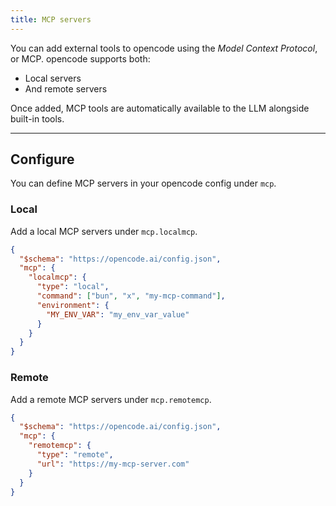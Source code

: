 ```yaml
---
title: MCP servers
---
```


You can add external tools to opencode using the _Model Context Protocol_, or MCP. opencode supports both:

- Local servers
- And remote servers

Once added, MCP tools are automatically available to the LLM alongside built-in tools.

---

## Configure

You can define MCP servers in your opencode config under `mcp`.

### Local

Add a local MCP servers under `mcp.localmcp`.

```json title="opencode.json"
{
  "$schema": "https://opencode.ai/config.json",
  "mcp": {
    "localmcp": {
      "type": "local",
      "command": ["bun", "x", "my-mcp-command"],
      "environment": {
        "MY_ENV_VAR": "my_env_var_value"
      }
    }
  }
}
```

### Remote

Add a remote MCP servers under `mcp.remotemcp`.

```json title="opencode.json"
{
  "$schema": "https://opencode.ai/config.json",
  "mcp": {
    "remotemcp": {
      "type": "remote",
      "url": "https://my-mcp-server.com"
    }
  }
}
```
